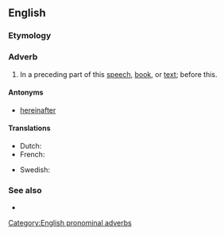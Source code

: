==English==

===Etymology===
{{compound|herein|before|lang=en}}

===Adverb===
{{en-adv|-}}

# {{lb|en|formal}} In a preceding part of this [[speech]], [[book]], or [[text]]; before this.

====Antonyms====
* [[hereinafter]]

====Translations====
{{trans-top|translation}}
* Dutch: {{t|nl|hierinvoren}}
* French: {{t+|fr|ci-dessus}}
{{trans-mid}}
* Swedish: {{t|sv|härföre}}
{{trans-bottom}}

===See also===
* {{list:en:here-there-where}}

[[Category:English pronominal adverbs]]